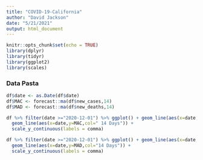 ```yaml
---
title: "COVID-19-California"
author: "David Jackson"
date: "5/21/2021"
output: html_document
---
```


```r
knitr::opts_chunk$set(echo = TRUE)
library(dplyr)
library(tidyr)
library(ggplot2)
library(scales)
```
### Data Pasta

```r
df$date <- as.Date(df$date)
df$MAC <- forecast::ma(df$new_cases,14)
df$MAD <- forecast::ma(df$new_deaths,14)
```
```r
df %>% filter(date >="2020-12-01") %>% ggplot() + geom_line(aes(x=date,y=new_cases,col="Cases")) +
  geom_line(aes(x=date,y=MAC,col=" 14 Days")) +
  scale_y_continuous(labels = comma)
```


```r
df %>% filter(date >="2020-12-01") %>% ggplot() + geom_line(aes(x=date,y=new_deaths,col="Deaths")) +
  geom_line(aes(x=date,y=MAD,col="14 Days")) +
  scale_y_continuous(labels = comma)
```